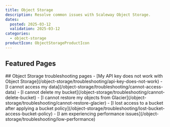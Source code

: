 ```yaml
---
title: Object Storage
description: Resolve common issues with Scaleway Object Storage.
dates:
  posted: 2025-03-12
  validation: 2025-03-12
categories:
  - object-storage
productIcon: ObjectStorageProductIcon
---
```


<ProductHeader
  productName="Object Storage troubleshooting"
  productLogo="objectStorage"
  description="Resolve common issues with Scaleway Object Storage."
/>

## Featured Pages
<Grid>
    <Card
      title="Object Storage FAQ"
      description="General information on Object Storage"
      url="/object-storage/faq"
      label="See more"
    />
    <Card
      title="Bucket Policies Overview"
      description="Information and examples on Bucket policies."
      url="/object-storage/api-cli/bucket-policy/"
      label="See more"
    />
    <Card
      title="API calls list"
      description="List of supported API calls."
      url="/object-storage/api-cli/using-api-call-list/"
      label="See more"
    />
</Grid>
<Grid>
    <Card
      title="Optimize your Object Storage performance"
      description="Tips to optimize your deployment."
      url="/object-storage/reference-content/optimize-object-storage-performance/"
      label="See more"
    />
    <Card
      title="Amazon S3 and IAM permissions equivalence"
      description="Authorized operations per permissions set."
      url="/object-storage/reference-content/s3-iam-permissions-equivalence/"
      label="See more"
    />
    <Card
      title="Migrating data from one bucket to another"
      description="Transfer objects between two buckets."
      url="/object-storage/api-cli/migrating-buckets/"
      label="See more"
    />
</Grid>
## Object Storage troubleshooting pages

<LinksList>
  - [My API key does not work with Object Storage](/object-storage/troubleshooting/api-key-does-not-work)
  - [I cannot access my data](/object-storage/troubleshooting/cannot-access-data)
  - [I cannot delete my bucket](/object-storage/troubleshooting/cannot-delete-bucket)
  - [I cannot restore my objects from Glacier](/object-storage/troubleshooting/cannot-restore-glacier)
  - [I lost access to a bucket after applying a bucket policy](/object-storage/troubleshooting/lost-bucket-access-bucket-policy)
  - [I am experiencing performance issues](/object-storage/troubleshooting/low-performance)
</LinksList>
